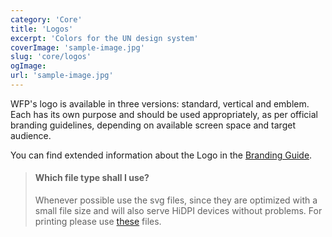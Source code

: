 ```yaml
---
category: 'Core'
title: 'Logos'
excerpt: 'Colors for the UN design system'
coverImage: 'sample-image.jpg'
slug: 'core/logos'
ogImage:
url: 'sample-image.jpg'
---
```


WFP's logo is available in three versions: standard, vertical and
emblem. Each has its own purpose and should be used appropriately, as per
official branding guidelines, depending on available screen space and target
audience.

You can find extended information about the Logo in the [Branding Guide](https://multimedia.wfp.org/Share/23tkan8b083764852o51171483myj8ex).

> #### **Which file type shall I use?**
>
> Whenever possible use the svg files, since they are optimized with a small file size and will also serve HiDPI devices without problems. For printing
> please use [these](http://newgo.wfp.org/collection/logos) files.

<Logos />
